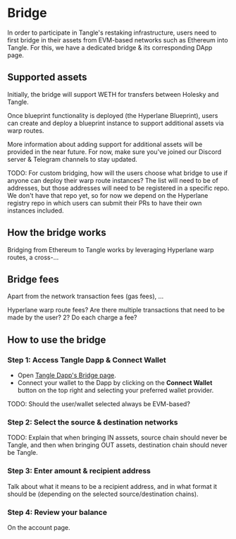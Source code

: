 # Bridge

In order to participate in Tangle's restaking infrastructure, users need to first bridge in their assets from EVM-based networks such as Ethereum into Tangle. For this, we have a dedicated bridge & its corresponding DApp page.

## Supported assets

Initially, the bridge will support WETH for transfers between Holesky and Tangle.

Once blueprint functionality is deployed (the Hyperlane Blueprint), users can create and deploy a blueprint instance to support additional assets via warp routes.

More information about adding support for additional assets will be provided in the near future. For now, make sure you've joined our Discord server & Telegram channels to stay updated.

TODO: For custom bridging, how will the users choose what bridge to use if anyone can deploy their warp route instances? The list will need to be of addresses, but those addresses will need to be registered in a specific repo. We don't have that repo yet, so for now we depend on the Hyperlane registry repo in which users can submit their PRs to have their own instances included.

## How the bridge works

Bridging from Ethereum to Tangle works by leveraging Hyperlane warp routes, a cross-...

## Bridge fees

Apart from the network transaction fees (gas fees), ...

Hyperlane warp route fees?
Are there multiple transactions that need to be made by the user? 2? Do each charge a fee?

## How to use the bridge

### Step 1: Access Tangle Dapp & Connect Wallet

- Open [Tangle Dapp's Bridge page](https://app.tangle.tools/bridge).
- Connect your wallet to the Dapp by clicking on the **Connect Wallet** button on the top right and selecting your preferred wallet provider.

TODO: Should the user/wallet selected always be EVM-based?

### Step 2: Select the source & destination networks

TODO: Explain that when bringing IN asssets, source chain should never be Tangle, and then when bringing OUT assets, destination chain should never be Tangle.

### Step 3: Enter amount & recipient address

Talk about what it means to be a recipient address, and in what format it should be (depending on the selected source/destination chains).

### Step 4: Review your balance

On the account page.